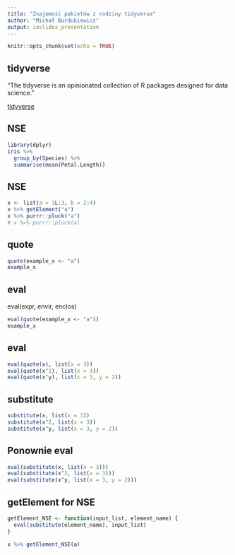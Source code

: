 ```yaml
---
title: "Znajomość pakietów z rodziny tidyverse"
author: "Michał Burdukiewicz"
output: ioslides_presentation
---
```


```r
knitr::opts_chunk$set(echo = TRUE)
```

## tidyverse

"The tidyverse is an opinionated collection of R packages designed for data science."

[tidyverse](https://www.tidyverse.org/)

## NSE

```r
library(dplyr)
iris %>% 
  group_by(Species) %>% 
  summarise(mean(Petal.Length))
```

## NSE

```r
x <- list(a = 1L:3, b = 2:4)
x %>% getElement("a")
x %>% purrr::pluck("a")
# x %>% purrr::pluck(a)
```

## quote

```r
quote(example_x <- "a")
example_x
```

## eval

eval(expr, envir, enclos)

```r
eval(quote(example_x <- "a"))
example_x
```

## eval

```r
eval(quote(x), list(x = 3))
eval(quote(x^2), list(x = 3))
eval(quote(x^y), list(x = 3, y = 2))
```

## substitute

```r
substitute(x, list(x = 3))
substitute(x^2, list(x = 3))
substitute(x^y, list(x = 3, y = 2))
```

## Ponownie eval

```r
eval(substitute(x, list(x = 3)))
eval(substitute(x^2, list(x = 3)))
eval(substitute(x^y, list(x = 3, y = 2)))
```

## getElement for NSE

```r
getElement_NSE <- function(input_list, element_name) {
  eval(substitute(element_name), input_list)
}
  
x %>% getElement_NSE(a)
```

